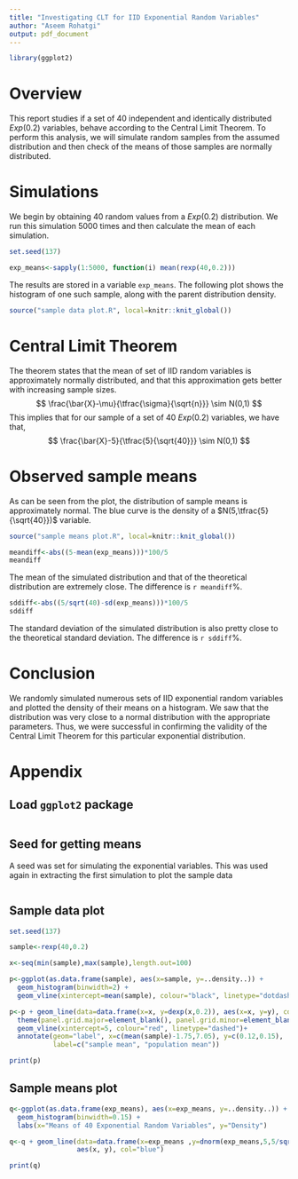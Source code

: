 ```yaml
---
title: "Investigating CLT for IID Exponential Random Variables"
author: "Aseem Rohatgi"
output: pdf_document
---
```


```r
library(ggplot2)
```

# Overview

This report studies if a set of 40 independent and identically distributed $Exp(0.2)$ variables, behave according to the Central Limit Theorem. To perform this analysis, we will simulate random samples from the assumed distribution and then check of the means of those samples are normally distributed.

# Simulations

We begin by obtaining 40 random values from a $Exp(0.2)$ distribution. We run this simulation 5000 times and then calculate the mean of each simulation.

```r
set.seed(137)
```
```r
exp_means<-sapply(1:5000, function(i) mean(rexp(40,0.2)))
```

The results are stored in a variable `exp_means`. The following plot shows the histogram of one such sample, along with the parent distribution density.

```r
source("sample data plot.R", local=knitr::knit_global())
```

# Central Limit Theorem

The theorem states that the mean of set of IID random variables is approximately normally distributed, and that this approximation gets better with increasing sample sizes.
$$ \frac{\bar{X}-\mu}{\tfrac{\sigma}{\sqrt{n}}} \sim N(0,1) $$
This implies that for our sample of a set of 40 $Exp(0.2)$ variables, we have that,
$$ \frac{\bar{X}-5}{\tfrac{5}{\sqrt{40}}} \sim N(0,1) $$

# Observed sample means

As can be seen from the plot, the distribution of sample means is approximately normal. The blue curve is the density of a $N(5,\tfrac{5}{\sqrt{40}})$ variable.

```r
source("sample means plot.R", local=knitr::knit_global())
```
```r
meandiff<-abs((5-mean(exp_means)))*100/5
meandiff
```

The mean of the simulated distribution and that of the theoretical distribution are extremely close. The difference is `r meandiff`%.

```r
sddiff<-abs((5/sqrt(40)-sd(exp_means)))*100/5
sddiff
```

The standard deviation of the simulated distribution is also pretty close to the theoretical standard deviation. The difference is `r sddiff`%.

# Conclusion

We randomly simulated numerous sets of IID exponential random variables and plotted the density of their means on a histogram. We saw that the distribution was very close to a normal distribution with the appropriate parameters.
Thus, we were successful in confirming the validity of the Central Limit Theorem for this particular exponential distribution.

# Appendix

## Load `ggplot2` package
```r
```

## Seed for getting means
A seed was set for simulating the exponential variables. This was used again in extracting the first simulation to plot the sample data
```r
```

## Sample data plot
```r
set.seed(137)

sample<-rexp(40,0.2)

x<-seq(min(sample),max(sample),length.out=100)

p<-ggplot(as.data.frame(sample), aes(x=sample, y=..density..)) + 
  geom_histogram(binwidth=2) + 
  geom_vline(xintercept=mean(sample), colour="black", linetype="dotdash")

p<-p + geom_line(data=data.frame(x=x, y=dexp(x,0.2)), aes(x=x, y=y), colour="red") +
  theme(panel.grid.major=element_blank(), panel.grid.minor=element_blank()) +
  geom_vline(xintercept=5, colour="red", linetype="dashed")+
  annotate(geom="label", x=c(mean(sample)-1.75,7.05), y=c(0.12,0.15),
           label=c("sample mean", "population mean"))

print(p)
```

## Sample means plot
```r
q<-ggplot(as.data.frame(exp_means), aes(x=exp_means, y=..density..)) +
  geom_histogram(binwidth=0.15) +
  labs(x="Means of 40 Exponential Random Variables", y="Density")

q<-q + geom_line(data=data.frame(x=exp_means ,y=dnorm(exp_means,5,5/sqrt(40))),
                 aes(x, y), col="blue")

print(q)
```